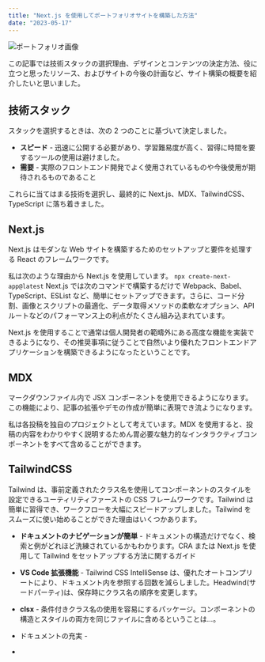 ```yaml
---
title: "Next.js を使用してポートフォリオサイトを構築した方法"
date: "2023-05-17"
---
```


<Image alt="ポートフォリオ画像" src="/work-portfolio.png" width={640} height={360} priority />

この記事では技術スタックの選択理由、デザインとコンテンツの決定方法、役に立つと思ったリソース、およびサイトの今後の計画など、サイト構築の概要を紹介したいと思いました。

## 技術スタック

スタックを選択するときは、次の 2 つのことに基づいて決定しました。

- **スピード** - 迅速に公開する必要があり、学習難易度が高く、習得に時間を要するツールの使用は避けました。
- **需要** - 実際のフロントエンド開発でよく使用されているものや今後使用が期待されるものであること

これらに当てはまる技術を選択し、最終的に Next.js、MDX、TailwindCSS、TypeScript に落ち着きました。

## Next.js

Next.js はモダンな Web サイトを構築するためのセットアップと要件を処理する React のフレームワークです。

私は次のような理由から Next.js を使用しています。
`npx create-next-app@latest`
Next.js では次のコマンドで構築するだけで Webpack、Babel、TypeScript、ESList など、簡単にセットアップできます。さらに、コード分割、画像とスクリプトの最適化、データ取得メソッドの柔軟なオプション、API ルートなどのパフォーマンス上の利点がたくさん組み込まれています。

Next.js を使用することで通常は個人開発者の範疇外にある高度な機能を実装できるようになり、その推奨事項に従うことで自然いより優れたフロントエンドアプリケーションを構築できるようになったということです。

## MDX

マークダウンファイル内で JSX コンポーネントを使用できるようになります。この機能により、記事の拡張やデモの作成が簡単に表現でき流ようになります。

私は各投稿を独自のプロジェクトとして考えています。MDX を使用すると、投稿の内容をわかりやすく説明するためん胃必要な魅力的なインタラクティブコンポーネントをすべて含めることができます。

## TailwindCSS

Tailwind は、事前定義されたクラス名を使用してコンポーネントのスタイルを設定できるユーティリティファーストの CSS フレームワークです。Tailwind は簡単に習得でき、ワークフローを大幅にスピードアップしました。Tailwind をスムーズに使い始めることができた理由はいくつかあります。

- **ドキュメントのナビゲーションが簡単** - ドキュメントの構造だけでなく、検索と例がどれほど洗練されているかもわかります。CRA または Next.js を使用して Tailwind をセットアップする方法に関するガイド
- **VS Code 拡張機能** - Tailwind CSS IntelliSense は、優れたオートコンプリートにより、ドキュメント内を参照する回数を減らしました。Headwind(サードパーティ)は、保存時にクラス名の順序を変更します。
- **clsx** - 条件付きクラス名の使用を容易にするパッケージ。コンポーネントの構造とスタイルの両方を同じファイルに含めるということは...。

- ドキュメントの充実 -
-
